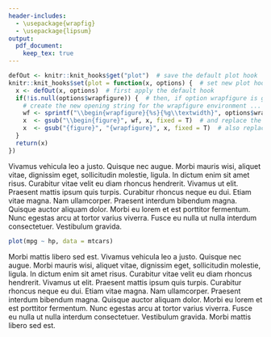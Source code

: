 ```yaml
---
header-includes:
  - \usepackage{wrapfig}
  - \usepackage{lipsum}
output: 
  pdf_document:
    keep_tex: true
---
```


```r
defOut <- knitr::knit_hooks$get("plot")  # save the default plot hook 
knitr::knit_hooks$set(plot = function(x, options) {  # set new plot hook ...
  x <- defOut(x, options)  # first apply the default hook
  if(!is.null(options$wrapfigure)) {  # then, if option wrapfigure is given ...
    # create the new opening string for the wrapfigure environment ...
    wf <- sprintf("\\begin{wrapfigure}{%s}{%g\\textwidth}", options$wrapfigure[[1]], options$wrapfigure[[2]])
    x  <- gsub("\\begin{figure}", wf, x, fixed = T)  # and replace the default one with it.
    x  <- gsub("{figure}", "{wrapfigure}", x, fixed = T)  # also replace the environment ending
  }
  return(x)
})
```


Vivamus vehicula leo a justo. Quisque nec augue. Morbi mauris wisi, aliquet vitae, dignissim eget, sollicitudin molestie, ligula. In dictum enim sit amet risus. Curabitur vitae velit eu diam rhoncus hendrerit. Vivamus ut elit. Praesent mattis ipsum quis turpis. Curabitur rhoncus neque eu dui. Etiam vitae magna. Nam ullamcorper. Praesent interdum bibendum magna. Quisque auctor aliquam dolor. Morbi eu lorem et est porttitor fermentum. Nunc egestas arcu at tortor varius viverra. Fusce eu nulla ut nulla interdum consectetuer. Vestibulum gravida. 

```r
plot(mpg ~ hp, data = mtcars)
```

Morbi mattis libero sed est. Vivamus vehicula leo a justo. Quisque nec augue. Morbi mauris wisi, aliquet vitae, dignissim eget, sollicitudin molestie, ligula. In dictum enim sit amet risus. Curabitur vitae velit eu diam rhoncus hendrerit. Vivamus ut elit. Praesent mattis ipsum quis turpis. Curabitur rhoncus neque eu dui. Etiam vitae magna. Nam ullamcorper. Praesent interdum bibendum magna. Quisque auctor aliquam dolor. Morbi eu lorem et est porttitor fermentum. Nunc egestas arcu at tortor varius viverra. Fusce eu nulla ut nulla interdum consectetuer. Vestibulum gravida. Morbi mattis libero sed est.